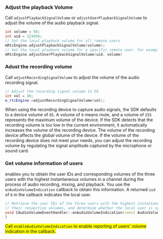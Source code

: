 <PlatformWrapper platform="windows">

### Adjust the playback Volume
Call `adjustPlaybackSignalVolume` or `adjustUserPlaybackSignalVolume` to adjust the volume of the audio playback signal.

```cpp
int volume = 50;
int uid = 123456;
// Set the local playback volume for all remote users 
mRtcEngine.adjustPlaybackSignalVolume(volume);
// Set the local playback volume for a specific remote user. For example, user 123456
mRtcEngine.adjustUserPlaybackSignalVolume(uid, volume)
```

### Adust the recording volume
Call `adjustRecordingSignalVolume` to adjust the volume of the audio recording signal.

```cpp
// Adjust the recording signal volume to 50
int vol = 50;
m_rtcEngine->adjustRecordingSignalVolume(vol);
```
<Admonition type="info" title="note">When using the recording device to capture audio signals, the SDK defaults to a device volume of `85`. A volume of `0` means mute, and a volume of `255` represents the maximum volume of the device. If the SDK detects that the recording volume is too low in the current environment, it automatically increases the volume of the recording device. The volume of the recording device affects the global volume of the device. If the volume of the recording device does not meet your needs, you can adjust the recording volume by regulating the signal amplitude captured by the microphone or sound card.</Admonition>

### Get volume information of users

<Vpd k="SDK"/> enables you to obtain the user IDs and corresponding volumes of the three users with the highest instantaneous volumes in a channel during the process of audio recording, mixing, and playback.  You use the `onAudioVolumeIndication` callback to obtain this information. A returned `uid` of `0` in the callback indicates the local user.

```cpp
// Retrieve the user IDs of the three users with the highest instantaneous speaking volume,
// their respective volumes, and determine whether the local user is speaking.
void CAudioVolumeEventHandler::onAudioVolumeIndication(const AudioVolumeInfo* speakers, unsigned int speakerNumber, int totalVolume){
}
```

<Admonition type="caution" title="Note" style="background-color:yellow">Call `enableAudioVolumeIndication` to enable reporting of users' volume indication in the callback.</Admonition>

</PlatformWrapper>